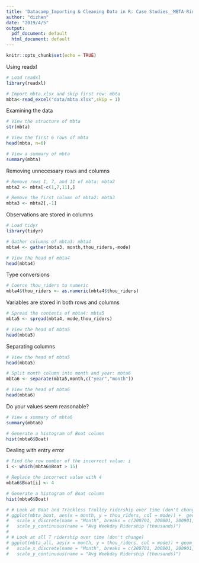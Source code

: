 ```yaml
---
title: 'Datacamp_Importing & Cleaning Data in R: Case Studies__MBTA Ridership Data'
author: "dizhen"
date: "2019/4/5"
output:
  pdf_document: default
  html_document: default
---
```


```r
knitr::opts_chunk$set(echo = TRUE)
```


Using readxl


```r
# Load readxl
library(readxl)

# Import mbta.xlsx and skip first row: mbta
mbta<-read_excel("data/mbta.xlsx",skip = 1)
```

Examining the data


```r
# View the structure of mbta
str(mbta)

# View the first 6 rows of mbta
head(mbta, n=6)

# View a summary of mbta
summary(mbta)
```

Removing unnecessary rows and columns


```r
# Remove rows 1, 7, and 11 of mbta: mbta2
mbta2 <- mbta[-c(1,7,11),]

# Remove the first column of mbta2: mbta3
mbta3 <- mbta2[,-1]
```

Observations are stored in columns



```r
# Load tidyr
library(tidyr)

# Gather columns of mbta3: mbta4
mbta4 <- gather(mbta3, month,thou_riders,-mode)

# View the head of mbta4
head(mbta4)
```

Type conversions


```r
# Coerce thou_riders to numeric
mbta4$thou_riders <- as.numeric(mbta4$thou_riders)
```

Variables are stored in both rows and columns

```r
# Spread the contents of mbta4: mbta5
mbta5 <- spread(mbta4, mode,thou_riders)

# View the head of mbta5
head(mbta5)
```

Separating columns



```r
# View the head of mbta5
head(mbta5)

# Split month column into month and year: mbta6
mbta6 <- separate(mbta5,month,c("year","month"))

# View the head of mbta6
head(mbta6)
```


Do your values seem reasonable?


```r
# View a summary of mbta6
summary(mbta6)

# Generate a histogram of Boat column
hist(mbta6$Boat)
```

Dealing with entry error
```r
# Find the row number of the incorrect value: i
i <- which(mbta6$Boat > 15)

# Replace the incorrect value with 4
mbta6$Boat[i] <- 4

# Generate a histogram of Boat column
hist(mbta6$Boat)

# # Look at Boat and Trackless Trolley ridership over time (don't change)
# ggplot(mbta_boat, aes(x = month, y = thou_riders, col = mode)) +  geom_point() + 
#   scale_x_discrete(name = "Month", breaks = c(200701, 200801, 200901, 201001, 201101)) + 
#   scale_y_continuous(name = "Avg Weekday Ridership (thousands)")
# 
# # Look at all T ridership over time (don't change)
# ggplot(mbta_all, aes(x = month, y = thou_riders, col = mode)) + geom_point() + 
#   scale_x_discrete(name = "Month", breaks = c(200701, 200801, 200901, 201001, 201101)) +  
#   scale_y_continuous(name = "Avg Weekday Ridership (thousands)")
```

